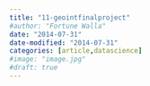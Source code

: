 ---
title: "11-geointfinalproject"
#author: "Fortune Walla"
date: "2014-07-31"
date-modified: "2014-07-31"
categories: [article,datascience]
#image: "image.jpg"
#draft: true
---
